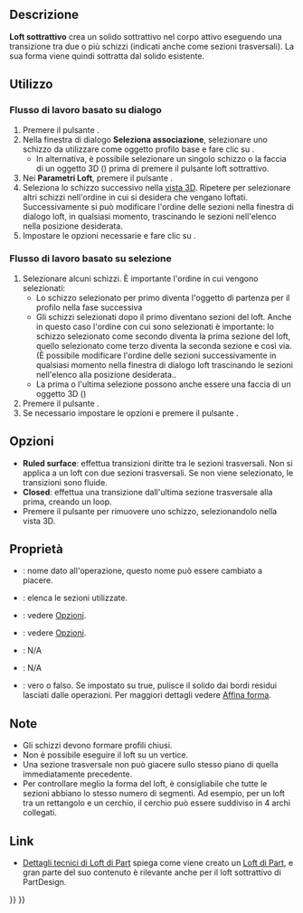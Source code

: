 <languages/>
{{Docnav/it
|[[PartDesign_Groove/it|Gola]]
|[[PartDesign_SubtractivePipe/it|Sweep sottrattivo]]
|[[PartDesign_Workbench/it|PartDesign]]
|IconL=PartDesign_Groove.svg
|IconR=PartDesign_SubtractivePipe.svg
|IconC=Workbench_PartDesign.svg
}}

{{GuiCommand/it
|Name=PartDesign SubtractiveLoft
|Name/it=Loft sottrattivo
|MenuLocation=Part Design → Crea una funzione sottrattiva → Loft sottrattivo
|Workbenches=[[PartDesign_Workbench/it|PartDesign]]
|Version=0.17
|SeeAlso=[[PartDesign_AdditiveLoft/it|Loft additivo]], [[PartDesign_SubtractivePipe/it|Sweep sottrattivo]]
}}

<span id="Description"></span>
==Descrizione==

'''Loft sottrattivo''' crea un solido sottrattivo nel corpo attivo eseguendo una transizione tra due o più schizzi (indicati anche come sezioni trasversali). La sua forma viene quindi sottratta dal solido esistente. 

<span id="Usage"></span>
==Utilizzo==

<span id="Dialog-based_workflow"></span>
=== Flusso di lavoro basato su dialogo ===

# Premere il pulsante {{Button|[[File:PartDesign_SubtractiveLoft.svg|24px]] [[PartDesign_SubtractiveLoft/it|Loft sottrattivo]]}}.
# Nella finestra di dialogo '''Seleziona associazione ''', selezionare uno schizzo da utilizzare come oggetto profilo base e fare clic su {{Button|OK}}.
#* In alternativa, è possibile selezionare un singolo schizzo o la faccia di un oggetto 3D ({{Version/it|0.20}}) prima di premere il pulsante loft sottrattivo.
# Nei '''Parametri Loft''', premere il pulsante {{Button|Aggiungi sezione}}.
# Seleziona lo schizzo successivo nella [[3D_view/it|vista 3D]]. Ripetere per selezionare altri schizzi nell'ordine in cui si desidera che vengano loftati. Successivamente si può modificare l'ordine delle sezioni nella finestra di dialogo loft, in qualsiasi momento, trascinando le sezioni nell'elenco nella posizione desiderata.
# Impostare le opzioni necessarie e fare clic su {{Button|OK}}.

<span id="Selection-based_workflow"></span>
=== Flusso di lavoro basato su selezione ===

# Selezionare alcuni schizzi. È importante l'ordine in cui vengono selezionati:
#* Lo schizzo selezionato per primo diventa l'oggetto di partenza per il profilo nella fase successiva
#* Gli schizzi selezionati dopo il primo diventano sezioni del loft. Anche in questo caso l'ordine con cui sono selezionati è importante: lo schizzo selezionato come secondo diventa la prima sezione del loft, quello selezionato come terzo diventa la seconda sezione e così via. (È possibile modificare l'ordine delle sezioni successivamente in qualsiasi momento nella finestra di dialogo loft trascinando le sezioni nell'elenco alla posizione desiderata..
#* La prima o l'ultima selezione possono anche essere una faccia di un oggetto 3D ({{Version/it|0.20}})
# Premere il pulsante {{Button|[[File:PartDesign_SubtractiveLoft.svg|24px]] [[PartDesign_SubtractiveLoft/it|Subtractive loft]]}}.
# Se necessario impostare le opzioni e premere il pulsante {{Button|OK}}.

<span id="Options"></span>
== Opzioni ==

<div class="mw-translate-fuzzy">
* '''Ruled surface''': effettua transizioni diritte tra le sezioni trasversali. Non si applica a un loft con due sezioni trasversali. Se non viene selezionato, le transizioni sono fluide.
* '''Closed''': effettua una transizione dall'ultima sezione trasversale alla prima, creando un loop.
* Premere il pulsante {{KEY|Rimuovi sezione}} per rimuovere uno schizzo, selezionandolo nella vista 3D.
</div>

<span id="Properties"></span>
== Proprietà ==

<div class="mw-translate-fuzzy">
* {{PropertyData/it|Label}}: nome dato all'operazione, questo nome può essere cambiato a piacere.
* {{PropertyData/it|Sections}}: elenca le sezioni utilizzate.
* {{PropertyData/it|Ruled}}: vedere [[#Opzioni|Opzioni]].
* {{PropertyData/it|Closed}}: vedere [[#Opzioni|Opzioni]].
* {{PropertyData/it|Midplane}}: N/A
* {{PropertyData/it|Reversed}}: N/A
* {{PropertyData/it|Refine}}: vero o falso. Se impostato su true, pulisce il solido dai bordi residui lasciati dalle operazioni. Per maggiori dettagli vedere [[Part RefineShape/it|Affina forma]].
</div>

<span id="Notes"></span>
==Note==

<div class="mw-translate-fuzzy">
* Gli schizzi devono formare profili chiusi.
* Non è possibile eseguire il loft su un vertice.
* Una sezione trasversale non può giacere sullo stesso piano di quella immediatamente precedente.
* Per controllare meglio la forma del loft, è consigliabile che tutte le sezioni abbiano lo stesso numero di segmenti. Ad esempio, per un loft tra un rettangolo e un cerchio, il cerchio può essere suddiviso in 4 archi collegati.
</div>

<span id="Links"></span>
==Link==

<div class="mw-translate-fuzzy">
* [[Part Loft Technical Details/it|Dettagli tecnici di Loft di Part]] spiega come viene creato un [[Part Loft/it|Loft di Part]], e gran parte del suo contenuto è rilevante anche per il loft sottrattivo di PartDesign.
</div>


{{Docnav/it
|[[PartDesign_Groove/it|Gola]]
|[[PartDesign_SubtractivePipe/it|Sweep sottrattivo]]
|[[PartDesign_Workbench/it|PartDesign]]
|IconL=PartDesign_Groove.svg
|IconR=PartDesign_SubtractivePipe.svg
|IconC=Workbench_PartDesign.svg
}}

{{PartDesign Tools navi{{#translation:}}}}
{{Userdocnavi{{#translation:}}}}